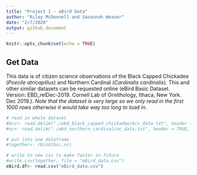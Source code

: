 ```yaml
---
title: "Project 1 - eBird Data"
author: "Riley McDonnell and Savannah Weaver"
date: "2/7/2020"
output: github_document
---
```


```r
knitr::opts_chunk$set(echo = TRUE)
```

## Get Data
This data is of citizen science observations of the Black Capped Chickadee (*Poecile atricapillus*) and Northern Cardinal (*Cardinalis cardinalis*). This and other similar datasets can be requested online (eBird Basic Dataset. Version: EBD_relDec-2019. Cornell Lab of Ornithology, Ithaca, New York. Dec 2019.). 
*Note that the dataset is very large so we only read in the first 1000 rows otherwise it would take way too long to load in.*

```r
# read in whole dataset
#bcc<- read.delim("./ebd_black_capped_chickadee/bcc_data.txt", header = TRUE, sep = "\t", dec = ".", nrows=1000)
#nc<- read.delim("./ebd_northern_cardinal/nc_data.txt", header = TRUE, sep = "\t", dec = ".", nrows=1000)

# put into one dataframe
#together<- rbind(bcc,nc)

# write to new csv to make faster in future
#write.csv(together, file = "eBird_data.csv")
eBird.df<- read.csv("eBird_data.csv")
```

